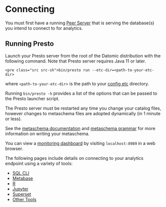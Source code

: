 Connecting
==========

You must first have a running [Peer Server](../client/peer-server.html) that is serving the database(s) you intend to connect to for analytics.

Running Presto
--------------

Launch your Presto server from the root of the Datomic distribution with the following command. Note that Presto server requires Java 11 or later.

```
<pre class="src src-sh">bin/presto run --etc-dir=<path-to-your-etc-dir>
```



where `<path-to-your-etc-dir>` is the path to your [config etc](analytics-configuring.html#first-configuration) directory.

Running `bin/presto -h` provides a list of the options that can be passed to the Presto launcher script.

The Presto server must be restarted any time you change your catalog files, however changes to metaschema files are adopted dynamically (in 1 minute or less).

See the [metaschema documentation](analytics-concepts.html#metaschemas) and [metaschema grammar](analytics-metaschema.html) for more information on writing your metaschema.

You can view a [monitoring dashboard](analytics-troubleshooting.html#monitoring-server) by visiting `localhost:8989` in a web browser.

The following pages include details on connecting to your analytics endpoint using a variety of tools:

- [SQL CLI](analytics-cli.html)
- [Metabase](analytics-metabase.html)
- [R](analytics-R.html)
- [Jupyter](analytics-jupyter.html)
- [Superset](analytics-superset.html)
- [Other Tools](analytics-other.html)